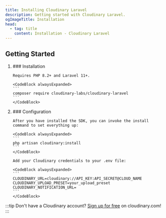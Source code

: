 ```yaml
---
title: Installing Cloudinary Laravel
description: Getting started with Cloudinary Laravel.
ogImageTitle: Installation
head:
  - tag: title
    content: Installation - Cloudinary Laravel
---
```


## Getting Started

<Steps>
<ol class="!mt-10">
  <li>
    ### Installation

    Requires PHP 8.2+ and Laravel 11+.

    <CodeBlock alwaysExpanded>
    ```
    composer require cloudinary-labs/cloudinary-laravel
    ```
    </CodeBlock>
  </li>
  <li>
    ### Configuration

    After you have installed the SDK, you can invoke the install command to set everything up:

    <CodeBlock alwaysExpanded>
    ```
    php artisan cloudinary:install
    ```
    </CodeBlock>

    Add your Cloudinary credentials to your .env file:

    <CodeBlock alwaysExpanded>
    ```
    CLOUDINARY_URL=cloudinary://API_KEY:API_SECRET@CLOUD_NAME
    CLOUDINARY_UPLOAD_PRESET=your_upload_preset
    CLOUDINARY_NOTIFICATION_URL=
    ```
    </CodeBlock>
  </li>
</ol>
</Steps>

:::tip
Don't have a Cloudinary account? <a href="https://cloudinary.com/users/register_free?utm_campaign=devx_laravelcloudinary&utm_medium=referral&utm_source=laravelcloudinary">Sign up for free</a> on cloudinary.com!
:::
